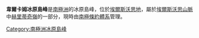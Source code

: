 {{coord|79|6|S|85|54|W|display=title}}

'''韋爾卡姆冰原島峰'''是[[南極洲|南極洲]]的冰原島峰，位於[[埃爾斯沃思地|埃爾斯沃思地]]，屬於[[埃爾斯沃思山脈|埃爾斯沃思山脈]]中[[赫里蒂奇嶺|赫里蒂奇嶺]]的一部分，現時由[[南極條約體系|南極條約體系]]管理。

{{DEFAULTSORT:Welcome Nunatak}}
[[Category:南極洲冰原島峰|Category:南極洲冰原島峰]]


{{EllsworthLand-geo-stub}}